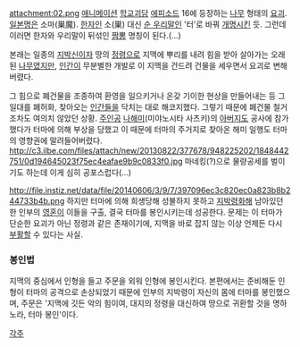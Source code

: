 attachment:02.png
[[애니메이션]] [[학교괴담]] [[에피소드]] 16에 등장하는 [[나무]] 형태의 [[요괴]]. 
[[일본]]명은 소마(巣魔). [[한자]]인 소(巣) 대신 [[순 우리말]]인 '터'로 바꿔 [[개명]]시킨 듯. 그런데 이러면 한자와 우리말이 뒤섞인 [[짬뽕]] 명칭이 된다.(…)

본래는 일종의 [[지박신]]이자 땅의 [[정령]]으로 지맥에 뿌리를 내려 힘을 받아 살아가는 오래된 [[나무]]였지만, [[인간]]이 무분별한 개발로 이 지맥을 건드려 건물을 세우면서 요괴로 변해버렸다.

그 힘으로 폐건물을 조종하여 환영을 일으키거나 온갖 기이한 현상을 만들어내는 등 그 일대를 폐허화, 찾아오는 [[인간]]들을 닥치는 대로 해코지했다. 그렇기 때문에 폐건물 철거조차도 여의치 않았던 상황. [[주인공]] [[나해미]](미야노시타 사츠키)의 [[아버지]]도 공사에 참가했다가 터마에 의해 부상을 당했고 이 때문에 터마의 주거지로 찾아온 해미 일행도 터마의 영향권에 말려들어버렸다.
http://c3.ilbe.com/files/attach/new/20130822/377678/948225202/1848442751/0d194645023f75ec4eafae9b9c0833f0.jpg
마네킹(?)으로 물량공세를 벌이기도 하는데 이게 심히 공포스럽다(...)

http://file.instiz.net/data/file/20140606/3/9/7/397096ec3c820ec0a823b8b244733b4b.png
하지만 터마에 의해 희생당해 성불하지 못하고 [[지박령]]화해 남아있던 한 인부의 [[영혼]]이 이들을 구출, 결국 터마를 봉인시키는데 성공한다. 문제는 이 터마가 단순한 요괴가 아닌 정령과 같은 존재이기에, 지맥을 바로 잡지 않는 이상 언제든 다시 [[부활]]할 수 있다는 사실.

=== 봉인법 ===
지맥의 중심에서 인형을 들고 주문을 외워 인형에 봉인시킨다.
본편에서는 준비해둔 인형이 터마의 공격으로 손상되었기 때문에 인부의 지박령이 자신의 몸에 터마를 봉인했으며, 주문은 '지맥에 깃든 악의 힘이여, 대지의 정령을 대신하여 땅으로 귀환할 것을 명하노라, 터마 봉인'이다.

[[각주]]

